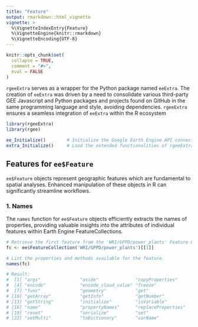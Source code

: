 ```yaml
---
title: "Feature"
output: rmarkdown::html_vignette
vignette: >
  %\VignetteIndexEntry{Feature}
  %\VignetteEngine{knitr::rmarkdown}
  %\VignetteEncoding{UTF-8}
---
```


```r
knitr::opts_chunk$set(
  collapse = TRUE,
  comment = "#>",
  eval = FALSE
)
```

`rgeeExtra` serves as a wrapper for the Python package named `eeExtra`. The creation of `eeExtra` was driven by a need to consolidate various third-party GEE Javascript and Python packages and projects found on GitHub in the same programming language and style, avoiding dependencies. `rgeeExtra` ensures a seamless integration of `eeExtra` within the R ecosystem

```r
library(rgeeExtra)
library(rgee)

ee_Initialize()        # Initialize the Google Earth Engine API connection
extra_Initialize()     # Load the extended functionalities of rgeeExtra
```

## **Features for `ee$Feature`**

`ee$Feature` objects represent geographic features which are fundamental to spatial analyses. Enhanced manipulation of these objects in R can significantly streamline workflows.


### **1. Names**

The `names` function for `ee$Feature` objects efficiently extracts the names of properties, providing valuable insights into the attributes of individual features within Earth Engine FeatureCollections.

```r
# Retrieve the first feature from the 'WRI/GPPD/power_plants' Feature Collection.
fc <- ee$FeatureCollection('WRI/GPPD/power_plants')[[1]]

# List the properties and methods available for the feature.
names(fc)

# Result:
#  [1] "args"               "aside"              "copyProperties"    
#  [4] "encode"             "encode_cloud_value" "freeze"            
#  [7] "func"               "geometry"           "get"               
# [10] "getArray"           "getInfo"            "getNumber"         
# [13] "getString"          "initialize"         "isVariable"        
# [16] "name"               "propertyNames"      "replaceProperties" 
# [19] "reset"              "serialize"          "set"               
# [22] "setMulti"           "toDictionary"       "varName"  
```
